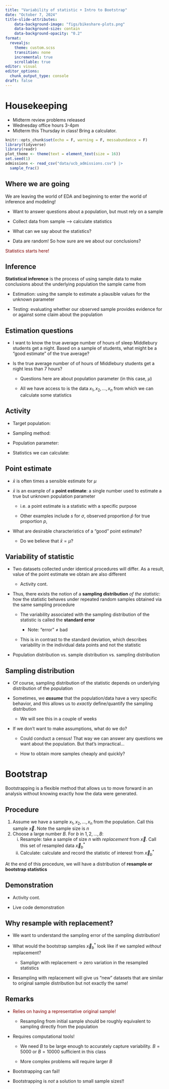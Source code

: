 ```yaml
---
title: "Variability of statistic + Intro to Bootstrap"
date: "October 7, 2024"
title-slide-attributes:
    data-background-image: "figs/bikeshare-plots.png"
    data-background-size: contain
    data-background-opacity: "0.2"
format: 
  revealjs:
    theme: custom.scss
    transition: none
    incremental: true
    scrollable: true
editor: visual
editor_options: 
  chunk_output_type: console
draft: false
---
```


# Housekeeping

-   Midterm review problems released
-   Wednesday office hours 3-4pm
-   Midterm this Thursday in class! Bring a calculator.

```r
knitr::opts_chunk$set(echo = F, warning = F, messabundance = F)
library(tidyverse)
library(readr)
plot_theme <- theme(text = element_text(size = 16))
set.seed(1)
admissions <- read_csv("data/ucb_admissions.csv") |>
  sample_frac()
```

## Where we are going

We are leaving the world of EDA and beginning to enter the world of inference and modeling!

-   Want to answer questions about a population, but must rely on a sample

-   Collect data from sample –\> calculate statistics

-   What can we say about the statistics?

-   Data are random! So how sure are we about our conclusions?

::: {.fragment style="color: maroon"}
Statistics starts here!
:::

## Inference

**Statistical inference** is the process of using sample data to make conclusions about the underlying population the sample came from

-   Estimation: using the sample to estimate a plausible values for the unknown parameter

-   Testing: evaluating whether our observed sample provides evidence for or against some claim about the population

## Estimation questions

-   I want to know the true average number of hours of sleep Middlebury students get a night. Based on a sample of students, what might be a "good estimate" of the true average?

-   Is the true average number of of hours of Middlebury students get a night less than 7 hours?

    -   Questions here are about population parameter (in this case, $\mu$)

    -   All we have access to is the data $x_{1}, x_{2},\ldots, x_{n}$ from which we can calculate some statistics

## Activity

-   Target population:

-   Sampling method:

-   Population parameter:

-   Statistics we can calculate:

## Point estimate

-   $\bar{x}$ is often times a sensible estimate for $\mu$

-   $\bar{x}$ is an example of a **point estimate**: a single number used to estimate a true but unknown population parameter

    -   i.e. a point estimate is a statistic with a specific purpose

    -   Other examples include $s$ for $\sigma$, observed proportion $\hat{p}$ for true proportion $p$,

-   ::: discuss
    What are desirable characteristics of a "good" point estimate?
    :::

    -   Do we believe that $\bar{x} = \mu$?

## Variability of statistic

-   Two datasets collected under identical procedures will differ. As a result, value of the point estimate we obtain are also different

    -   Activity cont.

-   Thus, there exists the notion of a **sampling distribution** *of the statistic*: how the statistic behaves under repeated random samples obtained via the same sampling procedure

    -   The variability associated with the sampling distribution of the statistic is called the **standard error**

        -   Note: "error" $\neq$ bad

    -   This is in contrast to the standard deviation, which describes variability in the individual data points and not the statistic

-   Population distribution vs. sample distribution vs. sampling distribution

## Sampling distribution

-   Of course, sampling distribution of the statistic depends on underlying distribution of the population

-   Sometimes, we ***assume*** that the population/data have a very specific behavior, and this allows us to *exactly* define/quantify the sampling distribution

    -   We will see this in a couple of weeks

-   If we don't want to make assumptions, what do we do?

    -   Could conduct a census! That way we can answer any questions we want about the population. But that's impractical...

    -   How to obtain more samples cheaply and quickly?

# Bootstrap

Bootstrapping is a flexible method that allows us to move forward in an analysis without knowing exactly how the data were generated.

## Procedure

1.  Assume we have a sample $x_{1}, x_{2}, \ldots, x_{n}$ from the population. Call this sample $\vec{x}$. Note the sample size is $n$
2.  Choose a large number $B$. For $b$ in $1,2, \ldots, B$:
    i.  Resample: take a sample of size $n$ with *replacement* from $\vec{x}$. Call this set of resampled data $\vec{x}^*_{b}$
    ii. Calculate: calculate and record the statistic of interest from $\vec{x}^{*}_{b}$

::: fragment
At the end of this procedure, we will have a distribution of **resample or bootstrap statistics**
:::

## Demonstration

-   Activity cont.

-   Live code demonstration

## Why resample with replacement?

-   We want to understand the sampling error of the sampling distribution!

-   ::: discuss
    What would the bootstrap samples $\vec{x}^*_b$ look like if we sampled *without* replacement?
    :::

    -   Samplign with replacement -\> zero variation in the resampled statistics

-   Resampling with replacement will give us "new" datasets that are similar to original sample distribution but not exactly the same!

## Remarks

-   ::: {style="color: maroon"}
    Relies on having a representative original sample!
    :::

    -   Resampling from initial sample should be roughly equivalent to sampling directly from the population

-   Requires computational tools!

    -   We need $B$ to be large enough to accurately capture variability. $B=5000$ or $B=10000$ sufficient in this class

    -   More complex problems will require larger $B$

-   Bootstrapping can fail!

-   Bootstrapping is *not* a solution to small sample sizes!!
